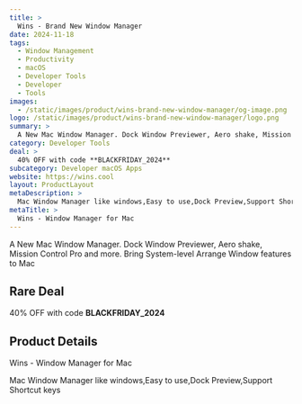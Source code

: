 ```yaml
---
title: >
  Wins - Brand New Window Manager
date: 2024-11-18
tags:
  - Window Management
  - Productivity
  - macOS
  - Developer Tools
  - Developer
  - Tools
images:
  - /static/images/product/wins-brand-new-window-manager/og-image.png
logo: /static/images/product/wins-brand-new-window-manager/logo.png
summary: >
  A New Mac Window Manager. Dock Window Previewer, Aero shake, Mission Control Pro and more. Bring System-level Arrange Window features to Mac
category: Developer Tools
deal: >
  40% OFF with code **BLACKFRIDAY_2024**
subcategory: Developer macOS Apps
website: https://wins.cool
layout: ProductLayout
metaDescription: >
  Mac Window Manager like windows,Easy to use,Dock Preview,Support Shortcut keys
metaTitle: >
  Wins - Window Manager for Mac
---
```

A New Mac Window Manager. Dock Window Previewer, Aero shake, Mission Control Pro and more. Bring System-level Arrange Window features to Mac

## Rare Deal

40% OFF with code **BLACKFRIDAY_2024**
## Product Details
Wins - Window Manager for Mac

Mac Window Manager like windows,Easy to use,Dock Preview,Support Shortcut keys

